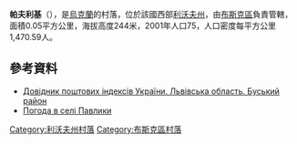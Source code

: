 {{coord|49|57|38|N|24|52|16|E|scale:100000|display=title}}

'''帕夫利基'''（{{lang-uk|Павлики}}），是[[烏克蘭|烏克蘭]]的村落，位於該國西部[[利沃夫州|利沃夫州]]，由[[布斯克區|布斯克區]]負責管轄，面積0.05平方公里，海拔高度244米，2001年人口75，人口密度每平方公里1,470.59人。

==參考資料==
*[http://www.uaidx.com/13/286/index Довідник поштових індексів України. Львівська область. Буський район] {{Wayback|url=http://www.uaidx.com/13/286/index |date=20160909184638 }}
* [http://weather.in.ua/ua/l'vovskaja/19398 Погода в селі Павлики]

{{DEFAULTSORT:Павлики}}
[[Category:利沃夫州村落|Category:利沃夫州村落]]
[[Category:布斯克區村落|Category:布斯克區村落]]


{{Lviv-geo-stub}}